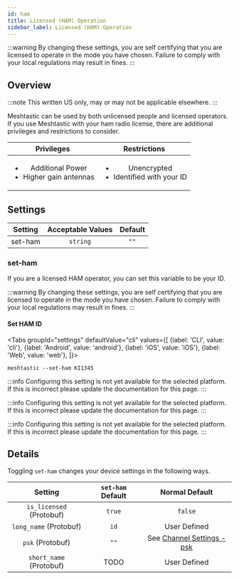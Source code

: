 ```yaml
---
id: ham
title: Licensed (HAM) Operation
sidebar_label: Licensed (HAM) Operation
---
```



:::warning
By changing these settings, you are self certifying that you are licensed to operate in the mode you have chosen. Failure to comply with your local regulations may result in fines.
:::

## Overview

:::note
This written US only, may or may not be applicable elsewhere.
:::

Meshtastic can be used by both unlicensed people and licensed operators. If you use Meshtastic with your ham radio license, there are additional privileges and restrictions to consider.

|                           Privileges                            |                         Restrictions                          |
| :-------------------------------------------------------------: | :-----------------------------------------------------------: |
| <ul><li>Additional Power</li><li>Higher gain antennas</li></ul> | <ul><li>Unencrypted</li><li>Identified with your ID</li></ul> |

## Settings

| Setting | Acceptable Values | Default |
| :-----: | :---------------: | :-----: |
| set-ham |     `string`      |  `""`   |

### set-ham

If you are a licensed HAM operator, you can set this variable to be your ID.

:::warning
By changing these settings, you are self certifying that you are licensed to operate in the mode you have chosen. Failure to comply with your local regulations may result in fines.
:::

#### Set HAM ID

<Tabs
groupId="settings"
defaultValue="cli"
values={[
{label: 'CLI', value: 'cli'},
{label: 'Android', value: 'android'},
{label: 'iOS', value: 'iOS'},
{label: 'Web', value: 'web'},
]}>
<TabItem value="cli">

```shell title="Set HAM ID"
meshtastic --set-ham KI1345
```

  </TabItem>
  <TabItem value="android">

:::info
Configuring this setting is not yet available for the selected platform. If this is incorrect please update the documentation for this page.
:::

  </TabItem>
  <TabItem value="iOS">

:::info
Configuring this setting is not yet available for the selected platform. If this is incorrect please update the documentation for this page.
:::

  </TabItem>
  <TabItem value="web">

:::info
Configuring this setting is not yet available for the selected platform. If this is incorrect please update the documentation for this page.
:::

  </TabItem>
</Tabs>

## Details

Toggling `set-ham` changes your device settings in the following ways.

|         Setting          | `set-ham` Default |              Normal Default               |
| :----------------------: | :---------------: | :---------------------------------------: |
| `is_licensed` (Protobuf) |      `true`       |                  `false`                  |
|  `long_name` (Protobuf)  |       `id`        |               User Defined                |
|     `psk` (Protobuf)     |       `""`        | See [Channel Settings - psk](channel#psk) |
| `short_name` (Protobuf)  |       TODO        |               User Defined                |
